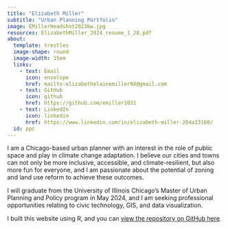 ```yaml
---
title: "Elizabeth Miller"
subtitle: "Urban Planning Portfolio"
image: EMillerHeadshot2023bw.jpg
resources: ElizabethMiller_2024_resume_1_28.pdf
about:
  template: trestles
  image-shape: round
  image-width: 15em
  links:
    - text: Email
      icon: envelope
      href: mailto:elizabethelainemiller98@gmail.com
    - text: GitHub
      icon: github
      href: https://github.com/emiller1031
    - text: LinkedIn
      icon: linkedin
      href: https://www.linkedin.com/in/elizabeth-miller-204a13160/
  id: ppc
---
```


I am a Chicago-based urban planner with an interest in the role of public space and play in climate change adaptation. I believe our cities and towns can not only be more inclusive, accessible, and climate-resilient, but also more fun for everyone, and I am passionate about the potential of zoning and land use reform to achieve these outcomes.

I will graduate from the University of Illinois Chicago's Master of Urban Planning and Policy program in May 2024, and I am seeking professional opportunities relating to civic technology, GIS, and data visualization.

I built this website using R, and you can [view the repository on GitHub here](https://github.com/emiller1031/portfolio).
